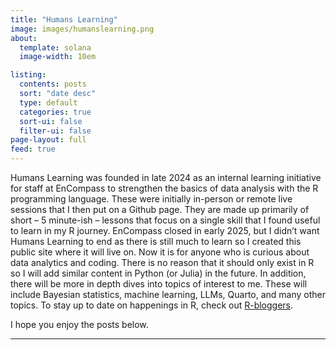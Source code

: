 ```yaml
---
title: "Humans Learning"
image: images/humanslearning.png
about: 
  template: solana
  image-width: 10em

listing:
  contents: posts
  sort: "date desc"
  type: default
  categories: true
  sort-ui: false
  filter-ui: false
page-layout: full
feed: true
---
```


Humans Learning was founded in late 2024 as an internal learning initiative for staff at EnCompass to strengthen the basics of data analysis with the R programming language. These were initially in-person or remote live sessions that I then put on a Github page. They are made up primarily of short -- 5 minute-ish -- lessons that focus on a single skill that I found useful to learn in my R journey. EnCompass closed in early 2025, but I didn't want Humans Learning to end as there is still much to learn so I created this public site where it will live on. Now it is for anyone who is curious about data analytics and coding. There is no reason that it should only exist in R so I will add similar content in Python (or Julia) in the future. In addition, there will be more in depth dives into topics of interest to me. These will include Bayesian statistics, machine learning, LLMs, Quarto, and many other topics. To stay up to date on happenings in R, check out [R-bloggers](https://www.r-bloggers.com/).

I hope you enjoy the posts below.

--------------------------------------------------
